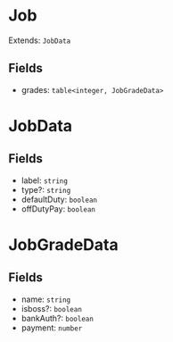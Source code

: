 # Job

Extends: `JobData`

## Fields

- grades: `table<integer, JobGradeData>`

# JobData

## Fields

- label: `string`
- type?: `string`
- defaultDuty: `boolean`
- offDutyPay: `boolean`

# JobGradeData

## Fields

- name: `string`
- isboss?: `boolean`
- bankAuth?: `boolean`
- payment: `number`